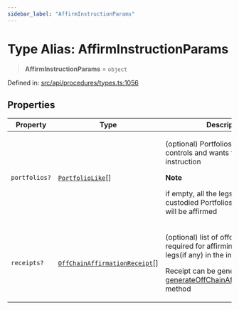 ```yaml
---
sidebar_label: "AffirmInstructionParams"
---
```


# Type Alias: AffirmInstructionParams

> **AffirmInstructionParams** = `object`

Defined in: [src/api/procedures/types.ts:1056](https://github.com/PolymeshAssociation/polymesh-sdk/blob/bee6a2fe7a8ce5db42a6982e793782182cde2153/src/api/procedures/types.ts#L1056)

## Properties

<table>
<thead>
<tr>
<th>Property</th>
<th>Type</th>
<th>Description</th>
<th>Defined in</th>
</tr>
</thead>
<tbody>
<tr>
<td>

<a id="portfolios"></a> `portfolios?`

</td>
<td>

[`PortfolioLike`](../../../entities/types/type-aliases/PortfolioLike.mdx)[]

</td>
<td>

(optional) Portfolios that the signer controls and wants to affirm the instruction

**Note**

if empty, all the legs containing any custodied Portfolios of the signer will be affirmed

</td>
<td>

[src/api/procedures/types.ts:1062](https://github.com/PolymeshAssociation/polymesh-sdk/blob/bee6a2fe7a8ce5db42a6982e793782182cde2153/src/api/procedures/types.ts#L1062)

</td>
</tr>
<tr>
<td>

<a id="receipts"></a> `receipts?`

</td>
<td>

[`OffChainAffirmationReceipt`](../interfaces/OffChainAffirmationReceipt.mdx)[]

</td>
<td>

(optional) list of offchain receipts required for affirming offchain legs(if any) in the instruction

Receipt can be generated using [generateOffChainAffirmationReceipt](../../../entities/Instruction/classes/Instruction.mdx#generateoffchainaffirmationreceipt) method

</td>
<td>

[src/api/procedures/types.ts:1069](https://github.com/PolymeshAssociation/polymesh-sdk/blob/bee6a2fe7a8ce5db42a6982e793782182cde2153/src/api/procedures/types.ts#L1069)

</td>
</tr>
</tbody>
</table>
